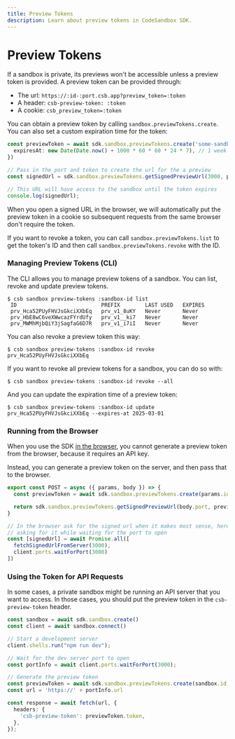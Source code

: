 ```yaml
---
title: Preview Tokens
description: Learn about preview tokens in CodeSandbox SDK.
---
```



# Preview Tokens

If a sandbox is private, its previews won't be accessible unless a preview token is provided. A preview token can be provided through:

- The url: `https://:id-:port.csb.app?preview_token=:token`
- A header: `csb-preview-token: :token`
- A cookie: `csb_preview_token=:token`

You can obtain a preview token by calling `sandbox.previewTokens.create`. You can also set a custom expiration time for the token:

```ts
const previewToken = await sdk.sandbox.previewTokens.create('some-sandbox-id', {
  expiresAt: new Date(Date.now() + 1000 * 60 * 60 * 24 * 7), // 1 week from now
})

// Pass in the port and token to create the url for the a preview
const signedUrl = sdk.sandbox.previewTokens.getSignedPreviewUrl(3000, previewToken.token)

// This URL will have access to the sandbox until the token expires
console.log(signedUrl);
```

<Callout>
When you open a signed URL in the browser, we will automatically put the preview token in a
cookie so subsequent requests from the same browser don't require the token.
</Callout>

If you want to revoke a token, you can call `sandbox.previewTokens.list` to get the token's ID and then call `sandbox.previewTokens.revoke` with the ID.

### Managing Preview Tokens (CLI)

The CLI allows you to manage preview tokens of a sandbox. You can list, revoke and update preview tokens.

```
$ csb sandbox preview-tokens :sandbox-id list
 ID                           PREFIX        LAST USED   EXPIRES
 prv_Hca52PUyFHVJsGkciXXbEq   prv_v1_8uKY   Never       Never
 prv_HbE8wC6veXWwcazFYrdUfy   prv_v1__ki7   Never       Never
 prv_MWMhMjbQiY3jSagfaG6D7R   prv_v1_i7iI   Never       Never
```

You can also revoke a preview token this way:

```
$ csb sandbox preview-tokens :sandbox-id revoke prv_Hca52PUyFHVJsGkciXXbEq
```

If you want to revoke all preview tokens for a sandbox, you can do so with:

```
$ csb sandbox preview-tokens :sandbox-id revoke --all
```

And you can update the expiration time of a preview token:

```
$ csb sandbox preview-tokens :sandbox-id update prv_Hca52PUyFHVJsGkciXXbEq --expires-at 2025-03-01
```

### Running from the Browser

When you use the SDK [in the browser](https://codesandbox.io/docs/sdk/sandboxes#opening-a-sandbox-from-the-browser), you cannot generate a preview token from the browser, because it requires an API key.

Instead, you can generate a preview token on the server, and then pass that to the browser.

```ts
export const POST = async ({ params, body }) => {
  const previewToken = await sdk.sandbox.previewTokens.create(params.id);

  return sdk.sandbox.previewTokens.getSignedPreviewUrl(body.port, previewToken.token)
}

// In the browser ask for the signed url when it makes most sense, here
// asking for it while waiting for the port to open
const [signedUrl] = await Promise.all([
  fetchSignedUrlFromServer(3000),
  client.ports.waitForPort(3000)
])
```

### Using the Token for API Requests

In some cases, a private sandbox might be running an API server that you want to access. In those cases, you should put the preview token in the `csb-preview-token` header.

```ts
const sandbox = await sdk.sandbox.create()
const client = await sandbox.connect()

// Start a development server
client.shells.run("npm run dev");

// Wait for the dev server port to open
const portInfo = await client.ports.waitForPort(3000);

// Generate the preview token
const previewToken = await sdk.sandbox.previewTokens.create(sandbox.id);
const url = 'https://' + portInfo.url

const response = await fetch(url, {
  headers: {
    'csb-preview-token': previewToken.token,
  },
});
```
